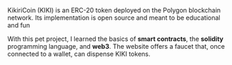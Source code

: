 KikiriCoin (KIKI) is an ERC-20 token deployed on the Polygon blockchain
network. Its implementation is open source and meant to be educational
and fun

With this pet project, I learned the basics of **smart contracts**, the **solidity** programming language, and **web3**. The
website offers a faucet that, once connected to a wallet, can dispense KIKI tokens.
